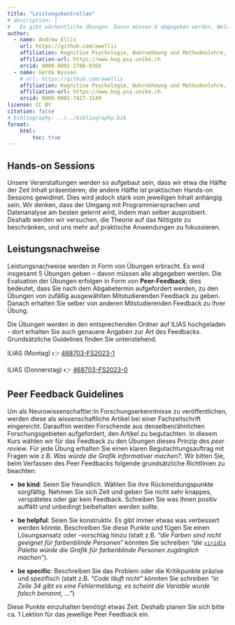 ```yaml
---
title: "Leistungskontrollen"
# description: |
#   Es gibt wöchentliche Übungen. Davon müssen 6 abgegeben werden. Welche dies sind wird im Verlaufe des Semesters bekanntgegeben.
author:
  - name: Andrew Ellis
    url: https://github.com/awellis
    affiliation: Kognitive Psychologie, Wahrnehmung und Methodenlehre, Universität Bern 
    affiliation-url: https://www.kog.psy.unibe.ch
    orcid: 0000-0002-2788-936X
  - name: Gerda Wyssen
    # url: https://github.com/awellis
    affiliation: Kognitive Psychologie, Wahrnehmung und Methodenlehre, Universität Bern 
    affiliation-url: https://www.kog.psy.unibe.ch
    orcid: 0000-0001-7427-3149
license: CC BY
citation: false
# bibliography: ../../bibliography.bib
format:
    html:
        toc: true
---
```



## Hands-on Sessions

Unsere Veranstaltungen werden so aufgebaut sein, dass wir etwa die Hälfte der Zeit Inhalt präsentieren; die andere Hälfte ist praktischen Hands-on Sessions gewidmet. Dies wird jedoch stark vom jeweiligen Inhalt anhängig sein. Wir denken, dass der Umgang mit Programmiersprachen und Datenanalyse am besten gelernt wird, indem man selber ausprobiert. Deshalb werden wir versuchen, die Theorie auf das Nötigste zu beschränken, und uns mehr auf praktische Anwendungen zu fokussieren.


## Leistungsnachweise

Leistungsnachweise werden in Form von Übungen erbracht. Es wird insgesamt 5 Übungen geben -- davon müssen alle abgegeben werden. Die Evaluation der Übungen erfolgen in Form von __Peer-Feedback__; dies bedeutet, dass Sie nach dem Abgabetermin aufgefordert werden, zu den Übungen von zufällig ausgewählten Mitstudierenden Feedback zu geben. Danach erhalten Sie selber von anderen Mitstudierenden Feedback zu Ihrer Übung. 

Die Übungen werden in den entsprechenden Ordner auf ILIAS hochgeladen - dort erhalten Sie auch genauere Angaben zur Art des Feedbacks. Grundsätzliche Guidelines finden Sie untenstehend.


ILIAS (Montag) 👉 [468703-FS2023-1](https://ilias.unibe.ch/goto_ilias3_unibe_crs_2643783.html#il_mhead_t_focus)

ILIAS (Donnerstag) 👉 [468703-FS2023-0](https://ilias.unibe.ch/goto_ilias3_unibe_crs_2643782.html#il_mhead_t_focus)

## Peer Feedback Guidelines

Um als Neurowissenschaftler:In Forschungserkenntnisse zu veröffentlichen, werden diese als wissenschaftliche Artikel bei einer Fachzeitschrift eingereicht. Daraufhin werden Forschende aus denselben/ähnlichen Forschungsgebieten aufgefordert, den Artikel zu begutachten. In diesem Kurs wählen wir für das Feedback zu den Übungen dieses Prinzip des *peer review*. Für jede Übung erhalten Sie einen klaren Begutachtungsauftrag mit Fragen wie z.B. *Was würde die Grafik informativer machen?*. Wir bitten Sie, beim Verfassen des Peer Feedbacks folgende grundsätzliche Richtlinien zu beachten:

- **be kind**: Seien Sie freundlich. Wählen Sie ihre Rückmeldungspunkte sorgfältig. Nehmen Sie sich Zeit und geben Sie nicht sehr knappes, verspätetes oder gar kein Feedback. Schreiben Sie was Ihnen positiv auffällt und unbedingt beibehalten werden sollte.

- **be helpful**: Seien Sie konstruktiv. Es gibt immer etwas was verbessert werden könnte. Beschreiben Sie diese Punkte und fügen Sie einen Lösungsansatz oder -vorschlag hinzu (statt z.B. *"die Farben sind nicht geeignet für farbenblinde Personen"* könnten Sie schreiben *"die [`viridis`](https://sjmgarnier.github.io/viridis/) Palette würde die Grafik für farbenblinde Personen zugänglich machen"*).

- **be specific**: Beschreiben Sie das Problem oder die Kritikpunkte präzise und spezifisch (statt z.B. *"Code läuft nicht"* könnten Sie schreiben *"in Zeile 34 gibt es eine Fehlermeldung, es scheint die Variable wurde falsch benannt, ..."*)

Diese Punkte einzuhalten benötigt etwas Zeit. Deshalb planen Sie sich bitte ca. 1 Lektion für das jeweilige Peer Feedback ein.

